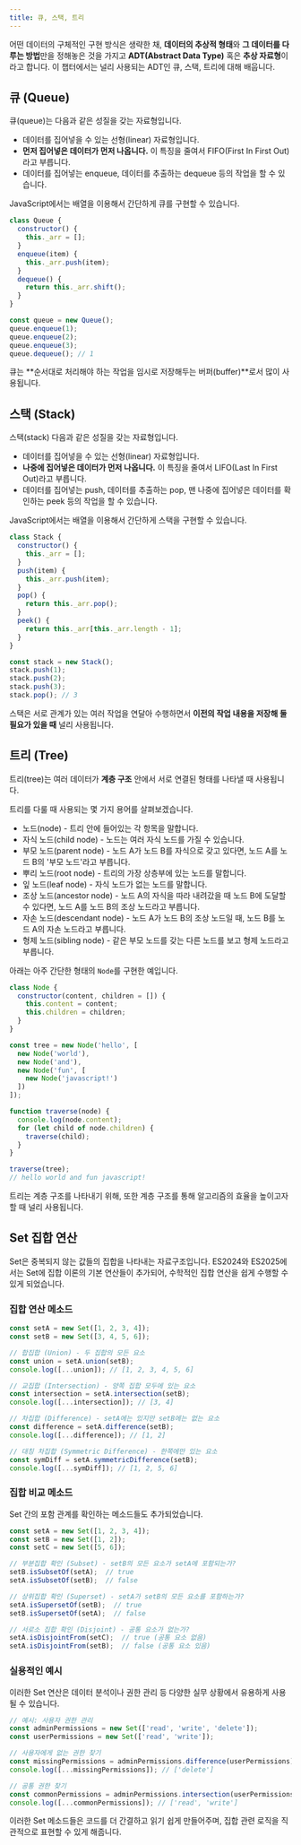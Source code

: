 ```yaml
---
title: 큐, 스택, 트리
---
```



어떤 데이터의 구체적인 구현 방식은 생략한 채, **데이터의 추상적 형태**와 **그 데이터를 다루는 방법**만을 정해놓은 것을 가지고 **ADT(Abstract Data Type)** 혹은 **추상 자료형**이라고 합니다. 이 챕터에서는 널리 사용되는 ADT인 큐, 스택, 트리에 대해 배웁니다.

## 큐 (Queue)

큐(queue)는 다음과 같은 성질을 갖는 자료형입니다.

- 데이터를 집어넣을 수 있는 선형(linear) 자료형입니다.
- **먼저 집어넣은 데이터가 먼저 나옵니다.** 이 특징을 줄여서 FIFO(First In First Out)라고 부릅니다.
- 데이터를 집어넣는 enqueue, 데이터를 추출하는 dequeue 등의 작업을 할 수 있습니다.

<QueueSVG />

JavaScript에서는 배열을 이용해서 간단하게 큐를 구현할 수 있습니다.

```js
class Queue {
  constructor() {
    this._arr = [];
  }
  enqueue(item) {
    this._arr.push(item);
  }
  dequeue() {
    return this._arr.shift();
  }
}

const queue = new Queue();
queue.enqueue(1);
queue.enqueue(2);
queue.enqueue(3);
queue.dequeue(); // 1
```

큐는 **순서대로 처리해야 하는 작업을 임시로 저장해두는 버퍼(buffer)**로서 많이 사용됩니다.

## 스택 (Stack)

스택(stack) 다음과 같은 성질을 갖는 자료형입니다.

- 데이터를 집어넣을 수 있는 선형(linear) 자료형입니다.
- **나중에 집어넣은 데이터가 먼저 나옵니다.** 이 특징을 줄여서 LIFO(Last In First Out)라고 부릅니다.
- 데이터를 집어넣는 push, 데이터를 추출하는 pop, 맨 나중에 집어넣은 데이터를 확인하는 peek 등의 작업을 할 수 있습니다.

<StackSVG />

JavaScript에서는 배열을 이용해서 간단하게 스택을 구현할 수 있습니다.

```js
class Stack {
  constructor() {
    this._arr = [];
  }
  push(item) {
    this._arr.push(item);
  }
  pop() {
    return this._arr.pop();
  }
  peek() {
    return this._arr[this._arr.length - 1];
  }
}

const stack = new Stack();
stack.push(1);
stack.push(2);
stack.push(3);
stack.pop(); // 3
```

스택은 서로 관계가 있는 여러 작업을 연달아 수행하면서 **이전의 작업 내용을 저장해 둘 필요가 있을 때** 널리 사용됩니다.

## 트리 (Tree)

트리(tree)는 여러 데이터가 **계층 구조** 안에서 서로 연결된 형태를 나타낼 때 사용됩니다.

<TreeSVG />

트리를 다룰 때 사용되는 몇 가지 용어를 살펴보겠습니다.

- 노드(node) - 트리 안에 들어있는 각 항목을 말합니다.
- 자식 노드(child node) - 노드는 여러 자식 노드를 가질 수 있습니다.
- 부모 노드(parent node) - 노드 A가 노드 B를 자식으로 갖고 있다면, 노드 A를 노드 B의 '부모 노드'라고 부릅니다.
- 뿌리 노드(root node) - 트리의 가장 상층부에 있는 노드를 말합니다.
- 잎 노드(leaf node) - 자식 노드가 없는 노드를 말합니다.
- 조상 노드(ancestor node) - 노드 A의 자식을 따라 내려갔을 때 노드 B에 도달할 수 있다면, 노드 A를 노드 B의 조상 노드라고 부릅니다.
- 자손 노드(descendant node) - 노드 A가 노드 B의 조상 노드일 때, 노드 B를 노드 A의 자손 노드라고 부릅니다.
- 형제 노드(sibling node) - 같은 부모 노드를 갖는 다른 노드를 보고 형제 노드라고 부릅니다.

아래는 아주 간단한 형태의 `Node`를 구현한 예입니다.

```js
class Node {
  constructor(content, children = []) {
    this.content = content;
    this.children = children;
  }
}

const tree = new Node('hello', [
  new Node('world'),
  new Node('and'),
  new Node('fun', [
    new Node('javascript!')
  ])
]);

function traverse(node) {
  console.log(node.content);
  for (let child of node.children) {
    traverse(child);
  }
}

traverse(tree);
// hello world and fun javascript!
```

트리는 계층 구조를 나타내기 위해, 또한 계층 구조를 통해 알고리즘의 효율을 높이고자 할 때 널리 사용됩니다.

## Set 집합 연산

Set은 중복되지 않는 값들의 집합을 나타내는 자료구조입니다. ES2024와 ES2025에서는 Set에 집합 이론의 기본 연산들이 추가되어, 수학적인 집합 연산을 쉽게 수행할 수 있게 되었습니다.

### 집합 연산 메소드

```js
const setA = new Set([1, 2, 3, 4]);
const setB = new Set([3, 4, 5, 6]);

// 합집합 (Union) - 두 집합의 모든 요소
const union = setA.union(setB);
console.log([...union]); // [1, 2, 3, 4, 5, 6]

// 교집합 (Intersection) - 양쪽 집합 모두에 있는 요소
const intersection = setA.intersection(setB);
console.log([...intersection]); // [3, 4]

// 차집합 (Difference) - setA에는 있지만 setB에는 없는 요소
const difference = setA.difference(setB);
console.log([...difference]); // [1, 2]

// 대칭 차집합 (Symmetric Difference) - 한쪽에만 있는 요소
const symDiff = setA.symmetricDifference(setB);
console.log([...symDiff]); // [1, 2, 5, 6]
```

### 집합 비교 메소드

Set 간의 포함 관계를 확인하는 메소드들도 추가되었습니다.

```js
const setA = new Set([1, 2, 3, 4]);
const setB = new Set([1, 2]);
const setC = new Set([5, 6]);

// 부분집합 확인 (Subset) - setB의 모든 요소가 setA에 포함되는가?
setB.isSubsetOf(setA);  // true
setA.isSubsetOf(setB);  // false

// 상위집합 확인 (Superset) - setA가 setB의 모든 요소를 포함하는가?
setA.isSupersetOf(setB);  // true
setB.isSupersetOf(setA);  // false

// 서로소 집합 확인 (Disjoint) - 공통 요소가 없는가?
setA.isDisjointFrom(setC);  // true (공통 요소 없음)
setA.isDisjointFrom(setB);  // false (공통 요소 있음)
```

### 실용적인 예시

이러한 Set 연산은 데이터 분석이나 권한 관리 등 다양한 실무 상황에서 유용하게 사용될 수 있습니다.

```js
// 예시: 사용자 권한 관리
const adminPermissions = new Set(['read', 'write', 'delete']);
const userPermissions = new Set(['read', 'write']);

// 사용자에게 없는 권한 찾기
const missingPermissions = adminPermissions.difference(userPermissions);
console.log([...missingPermissions]); // ['delete']

// 공통 권한 찾기
const commonPermissions = adminPermissions.intersection(userPermissions);
console.log([...commonPermissions]); // ['read', 'write']
```

이러한 Set 메소드들은 코드를 더 간결하고 읽기 쉽게 만들어주며, 집합 관련 로직을 직관적으로 표현할 수 있게 해줍니다.

